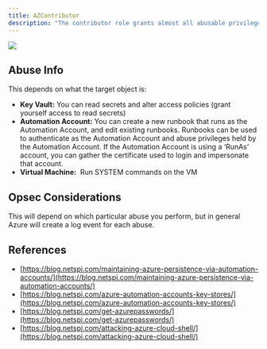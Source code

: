 ---
title: AZContributor
description: "The contributor role grants almost all abusable privileges in all circumstances, with some exceptions. Those exceptions are not collected by AzureHound."
---

<img noZoom src="/assets/enterprise-AND-community-edition-pill-tag.svg"/> 



## Abuse Info

This depends on what the target object is:

* **Key Vault:**
    You can read secrets and alter access policies (grant yourself access to read secrets)
* **Automation Account:**
    You can create a new runbook that runs as the Automation Account, and edit existing runbooks. Runbooks can be used to authenticate as the Automation Account and abuse privileges held by the Automation Account. If the Automation Account is using a ‘RunAs’ account, you can gather the certificate used to login and impersonate that account.
* **Virtual Machine:** 
    Run SYSTEM commands on the VM

## Opsec Considerations

This will depend on which particular abuse you perform, but in general Azure will create a log event for each abuse.

## References

* [https://blog.netspi.com/maintaining-azure-persistence-via-automation-accounts/](https://blog.netspi.com/maintaining-azure-persistence-via-automation-accounts/)
* [https://blog.netspi.com/azure-automation-accounts-key-stores/](https://blog.netspi.com/azure-automation-accounts-key-stores/)
* [https://blog.netspi.com/get-azurepasswords/](https://blog.netspi.com/get-azurepasswords/)
* [https://blog.netspi.com/attacking-azure-cloud-shell/](https://blog.netspi.com/attacking-azure-cloud-shell/)
